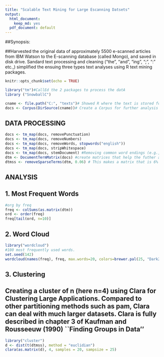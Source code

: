 ---
title: "Scalable Text Mining for Large Escanning Datsets"
output:
  html_document:
    keep_md: yes
  pdf_document: default
---

##Synopsis: 

##Harvested the original data of approximately 5500 e-scanned articles from IBM Watson to the E-scanning database (called Mongo), and saved in disk drive. Sandard text processing and cleaning ("the", "and", "ing", ";", ":" etc.,) simplified the ensuing  three types text analyses using R text mining  packages.
```{r setup, include=FALSE}
knitr::opts_chunk$set(echo = TRUE)
```

```{r include=F}
library("tm")#CallEd the 2 packages to process the datA
library ("SnowballC")  
```

```{r include=F}
cname <- file.path("C:", "texts")# Showed R where the text is stored for analysis
docs <- Corpus(DirSource(cname))# Create a Corpus for further analysis
```


## DATA PROCESSING

```{r include=T}
docs <- tm_map(docs, removePunctuation) 
docs <- tm_map(docs, removeNumbers)
docs <- tm_map(docs, removeWords, stopwords("english"))
docs <- tm_map(docs, stripWhitespace) 
docs <- tm_map(docs, stemDocument) #Removing common word endings (e.g., "ing", "es", "s") 
dtm <- DocumentTermMatrix(docs) #create matrices that help the futher analysis
dtmss <- removeSparseTerms(dtm, 0.06) # This makes a matrix that is 6% empty space, maximum. 
```


## ANALYSIS


## 1. Most Frequent Words 

```{r include=T}
#org by freq
freq <- colSums(as.matrix(dtm))  
ord <- order(freq) 
freq[tail(ord, n=10)] 
```


## 2. Word Cloud 

```{r include=T}
library("wordcloud")
#100 most frequently used words.
set.seed(142)   
wordcloud(names(freq), freq, max.words=20, colors=brewer.pal(25, "Dark2"))
```


## 3. Clustering

## Creating a cluster of n (here n=4) using Clara for Clustering Large Applications.  Compared to other partitioning methods such as pam, Clara can deal with much larger datasets. Clara is fully described in chapter 3 of Kaufman and Rousseeuw (1990) ``Finding Groups in Data''

```{r include=T}
library("cluster")
d <- dist(t(dtmss), method = "euclidian")
clara(as.matrix(d), 4, samples = 20, sampsize = 25)

```

